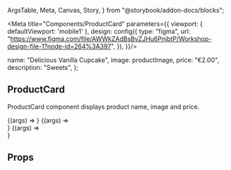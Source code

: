   ArgsTable,
  Meta,
  Canvas,
  Story,
} from "@storybook/addon-docs/blocks";


<Meta title="Components/ProductCard" parameters={{
    viewport: {
      defaultViewport: 'mobile1'
    },
    design: config({
        type: "figma",
        url:
          "https://www.figma.com/file/AWWkZAdBsBvZJHu6PnjbtP/Workshop-design-file-1?node-id=264%3A397",
      }),
  }}/>

  name: "Delicious Vanilla Cupcake",
  image: productImage,
  price: "€2.00",
  description: "Sweets",
};

## ProductCard

ProductCard component displays product name, image and price.

<Canvas>
  <Story name="Small" args={cardArgs} >
    {(args) => <ProductCard size="small" {...args} />}
  </Story>
  <Story name="Medium" args={cardArgs}>
    {(args) => <div style={{maxWidth: "140px"}}>
<ProductCard size="medium" {...args} />
</div>
}
  </Story>
  <Story name="Big" args={cardArgs}>
    {(args) => <div style={{maxWidth: "295px"}}><ProductCard size="big" {...args} /></div>}
  </Story>
</Canvas>


## Props

<ArgsTable of={ProductCard} />

